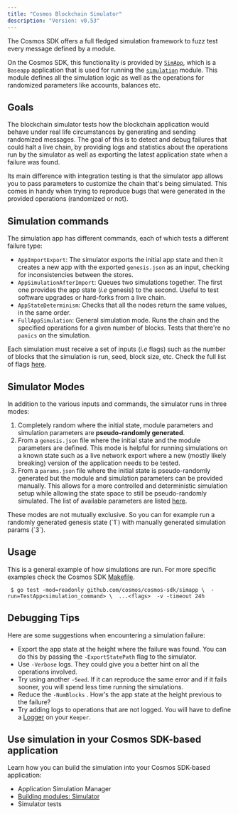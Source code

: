 ```yaml
---
title: "Cosmos Blockchain Simulator"
description: "Version: v0.53"
---
```


The Cosmos SDK offers a full fledged simulation framework to fuzz test every message defined by a module.

On the Cosmos SDK, this functionality is provided by [`SimApp`](https://github.com/cosmos/cosmos-sdk/blob/v0.53.0-rc.2/simapp/app_di.go), which is a `Baseapp` application that is used for running the [`simulation`](https://github.com/cosmos/cosmos-sdk/blob/v0.53.0-rc.2/x/simulation) module. This module defines all the simulation logic as well as the operations for randomized parameters like accounts, balances etc.

## Goals[​](#goals "Direct link to Goals")

The blockchain simulator tests how the blockchain application would behave under real life circumstances by generating and sending randomized messages. The goal of this is to detect and debug failures that could halt a live chain, by providing logs and statistics about the operations run by the simulator as well as exporting the latest application state when a failure was found.

Its main difference with integration testing is that the simulator app allows you to pass parameters to customize the chain that's being simulated. This comes in handy when trying to reproduce bugs that were generated in the provided operations (randomized or not).

## Simulation commands[​](#simulation-commands "Direct link to Simulation commands")

The simulation app has different commands, each of which tests a different failure type:

* `AppImportExport`: The simulator exports the initial app state and then it creates a new app with the exported `genesis.json` as an input, checking for inconsistencies between the stores.
* `AppSimulationAfterImport`: Queues two simulations together. The first one provides the app state (*i.e* genesis) to the second. Useful to test software upgrades or hard-forks from a live chain.
* `AppStateDeterminism`: Checks that all the nodes return the same values, in the same order.
* `FullAppSimulation`: General simulation mode. Runs the chain and the specified operations for a given number of blocks. Tests that there're no `panics` on the simulation.

Each simulation must receive a set of inputs (*i.e* flags) such as the number of blocks that the simulation is run, seed, block size, etc. Check the full list of flags [here](https://github.com/cosmos/cosmos-sdk/blob/v0.53.0-rc.2/x/simulation/client/cli/flags.go#L43-L70).

## Simulator Modes[​](#simulator-modes "Direct link to Simulator Modes")

In addition to the various inputs and commands, the simulator runs in three modes:

1. Completely random where the initial state, module parameters and simulation parameters are **pseudo-randomly generated**.
2. From a `genesis.json` file where the initial state and the module parameters are defined. This mode is helpful for running simulations on a known state such as a live network export where a new (mostly likely breaking) version of the application needs to be tested.
3. From a `params.json` file where the initial state is pseudo-randomly generated but the module and simulation parameters can be provided manually. This allows for a more controlled and deterministic simulation setup while allowing the state space to still be pseudo-randomly simulated. The list of available parameters are listed [here](https://github.com/cosmos/cosmos-sdk/blob/v0.53.0-rc.2/x/simulation/client/cli/flags.go#L72-L90).

<Check>
  These modes are not mutually exclusive. So you can for example run a randomly generated genesis state (`1`) with manually generated simulation params (`3`).
</Check>

## Usage[​](#usage "Direct link to Usage")

This is a general example of how simulations are run. For more specific examples check the Cosmos SDK [Makefile](https://github.com/cosmos/cosmos-sdk/blob/v0.53.0-rc.2/Makefile#L285-L320).

```
 $ go test -mod=readonly github.com/cosmos/cosmos-sdk/simapp \  -run=TestApp<simulation_command> \  ...<flags>  -v -timeout 24h
```

## Debugging Tips[​](#debugging-tips "Direct link to Debugging Tips")

Here are some suggestions when encountering a simulation failure:

* Export the app state at the height where the failure was found. You can do this by passing the `-ExportStatePath` flag to the simulator.
* Use `-Verbose` logs. They could give you a better hint on all the operations involved.
* Try using another `-Seed`. If it can reproduce the same error and if it fails sooner, you will spend less time running the simulations.
* Reduce the `-NumBlocks` . How's the app state at the height previous to the failure?
* Try adding logs to operations that are not logged. You will have to define a [Logger](https://github.com/cosmos/cosmos-sdk/blob/v0.53.0-rc.2/x/staking/keeper/keeper.go#L77-L81) on your `Keeper`.

## Use simulation in your Cosmos SDK-based application[​](#use-simulation-in-your-cosmos-sdk-based-application "Direct link to Use simulation in your Cosmos SDK-based application")

Learn how you can build the simulation into your Cosmos SDK-based application:

* Application Simulation Manager
* [Building modules: Simulator](/v0.53/build/building-modules/simulator)
* Simulator tests
